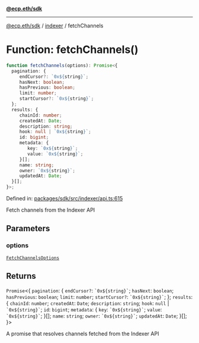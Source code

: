 [**@ecp.eth/sdk**](../../index.mdx)

***

[@ecp.eth/sdk](/sdk-reference/index.mdx) / [indexer](/sdk-reference/indexer/index.mdx) / fetchChannels

# Function: fetchChannels()

```ts
function fetchChannels(options): Promise<{
  pagination: {
     endCursor?: `0x${string}`;
     hasNext: boolean;
     hasPrevious: boolean;
     limit: number;
     startCursor?: `0x${string}`;
  };
  results: {
     chainId: number;
     createdAt: Date;
     description: string;
     hook: null | `0x${string}`;
     id: bigint;
     metadata: {
        key: `0x${string}`;
        value: `0x${string}`;
     }[];
     name: string;
     owner: `0x${string}`;
     updatedAt: Date;
  }[];
}>;
```

Defined in: [packages/sdk/src/indexer/api.ts:615](https://github.com/ecp-eth/comments-monorepo/blob/main/packages/sdk/src/indexer/api.ts#L615)

Fetch channels from the Indexer API

## Parameters

### options

[`FetchChannelsOptions`](/sdk-reference/indexer/type-aliases/FetchChannelsOptions.mdx)

## Returns

`Promise`\<\{
  `pagination`: \{
     `endCursor?`: `` `0x${string}` ``;
     `hasNext`: `boolean`;
     `hasPrevious`: `boolean`;
     `limit`: `number`;
     `startCursor?`: `` `0x${string}` ``;
  \};
  `results`: \{
     `chainId`: `number`;
     `createdAt`: `Date`;
     `description`: `string`;
     `hook`: `null` \| `` `0x${string}` ``;
     `id`: `bigint`;
     `metadata`: \{
        `key`: `` `0x${string}` ``;
        `value`: `` `0x${string}` ``;
     \}[];
     `name`: `string`;
     `owner`: `` `0x${string}` ``;
     `updatedAt`: `Date`;
  \}[];
\}\>

A promise that resolves channels fetched from the Indexer API
